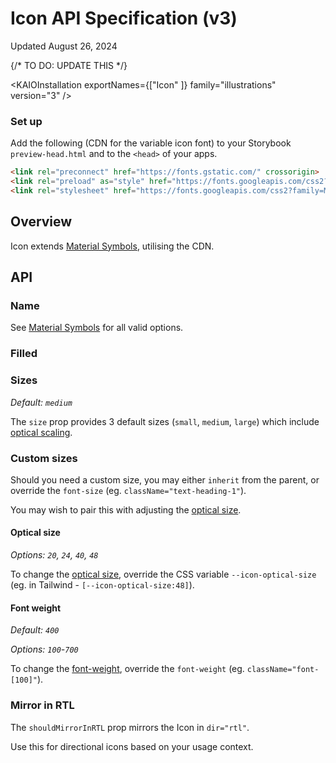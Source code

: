 
<Meta title="Illustrations/Icon/v3/API Specification" />

# Icon API Specification (v3)

Updated August 26, 2024

{/* TO DO: UPDATE THIS */}
<ResourceLinks
  sourceCode="https://github.com/cultureamp/kaizen-design-system/tree/main/packages/components/src/__actions__/Button/v3"
/>

<KAIOInstallation exportNames={["Icon" ]} family="illustrations" version="3" />

### Set up

Add the following (CDN for the variable icon font) to your Storybook `preview-head.html` and to the `<head>` of your apps.

```html
<link rel="preconnect" href="https://fonts.gstatic.com/" crossorigin>
<link rel="preload" as="style" href="https://fonts.googleapis.com/css2?family=Material+Symbols+Outlined:opsz,wght,FILL,GRAD@20..48,100..700,0..1,-50..200" />
<link rel="stylesheet" href="https://fonts.googleapis.com/css2?family=Material+Symbols+Outlined:opsz,wght,FILL,GRAD@20..48,100..700,0..1,-50..200" />
```

## Overview

Icon extends [Material Symbols](https://fonts.google.com/icons), utilising the CDN.

<Canvas of={IconStories.Playground} />
<Controls of={IconStories.Playground} />

## API

### Name

See [Material Symbols](https://fonts.google.com/icons) for all valid options.

### Filled

<Canvas of={IconStories.Filled} />

### Sizes

_Default: `medium`_

The `size` prop provides 3 default sizes (`small`, `medium`, `large`)
which include [optical scaling](https://m3.material.io/styles/icons/applying-icons#b41cbc01-9b49-4a44-a525-d153d1ea1425).

<Canvas of={IconStories.Sizes} />

### Custom sizes

Should you need a custom size, you may either `inherit` from the parent,
or override the `font-size` (eg. `className="text-heading-1"`).

You may wish to pair this with adjusting the [optical size](#optical-size).

<Canvas of={IconStories.CustomSizes} />

#### Optical size

_Options: `20`, `24`, `40`, `48`_

To change the [optical size](https://m3.material.io/styles/icons/applying-icons#b41cbc01-9b49-4a44-a525-d153d1ea1425),
override the CSS variable `--icon-optical-size` (eg. in Tailwind - `[--icon-optical-size:48]`).

<Canvas of={IconStories.OpticalSize} />
<Controls of={IconStories.OpticalSize} />

#### Font weight

_Default: `400`_

_Options: `100`-`700`_

To change the [font-weight](https://m3.material.io/styles/icons/applying-icons#d7f45762-67ac-473d-95b0-9214c791e242),
override the `font-weight` (eg. `className="font-[100]"`).

<Canvas of={IconStories.FontWeight} />
<Controls of={IconStories.FontWeight} />

### Mirror in RTL

The `shouldMirrorInRTL` prop mirrors the Icon in `dir="rtl"`.

Use this for directional icons based on your usage context.

<Canvas of={IconStories.MirrorInRTL} />
